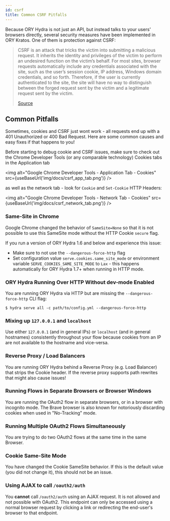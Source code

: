 ```yaml
---
id: csrf
title: Common CSRF Pitfalls
---
```



Because ORY Hydra is not just an API, but instead talks to your users' browsers
directly, several security measures have been implemented in ORY Kratos. One of
them is protection against CSRF:

> CSRF is an attack that tricks the victim into submitting a malicious request.
> It inherits the identity and privileges of the victim to perform an undesired
> function on the victim’s behalf. For most sites, browser requests
> automatically include any credentials associated with the site, such as the
> user’s session cookie, IP address, Windows domain credentials, and so forth.
> Therefore, if the user is currently authenticated to the site, the site will
> have no way to distinguish between the forged request sent by the victim and a
> legitimate request sent by the victim.
>
> [Source](https://owasp.org/www-community/attacks/csrf)

## Common Pitfalls

Sometimes, cookies and CSRF just wont work - all requests end up with a 401
Unauthorized or 400 Bad Request. Here are some common causes and easy fixes if
that happens to you!

Before starting to debug cookie and CSRF issues, make sure to check out the
Chrome Developer Tools (or any comparable technology) Cookies tabs in the
Application tab

<img
  alt="Google Chrome Developer Tools - Application Tab - Cookies"
  src={useBaseUrl('img/docs/csrf_app_tab.png')}
/>

as well as the network tab - look for `Cookie` and `Set-Cookie` HTTP Headers:

<img
  alt="Google Chrome Developer Tools - Network Tab - Cookies"
  src={useBaseUrl('img/docs/csrf_network_tab.png')}
/>

### Same-Site in Chrome

Google Chrome changed the behavior of `SameSite=None` so that it is not possible to use
this SameSite mode without the HTTP Cookie `secure` flag.

If you run a version of ORY Hydra 1.6 and below and experience this issue:

- Make sure to not use the `--dangerous-force-http` flag
- Set configuration value `serve.cookies.same_site_mode` or environment variable `SERVE_COOKIES_SAME_SITE_MODE` to
`Lax` - this happens automatically for ORY Hydra 1.7+ when running in HTTP mode.

### ORY Hydra Running Over HTTP Without dev-mode Enabled

You are running ORY Hydra via HTTP but are missing the `--dangerous-force-http`
CLI flag:

```
$ hydra serve all -c path/to/config.yml --dangerous-force-http
```

### Mixing up `127.0.0.1` and `localhost`

Use either `127.0.0.1` (and in general IPs) or `localhost` (and in general
hostnames) consistently throughout your flow because cookies from an IP are not
available to the hostname and vice-versa.

### Reverse Proxy / Load Balancers

You are running ORY Hydra behind a Reverse Proxy (e.g. Load Balancer) that
strips the Cookie header. If the reverse proxy supports path rewrites that might
also cause issues!

### Running Flows in Separate Browsers or Browser Windows

You are running the OAuth2 flow in separate browsers, or in a browser with
incognito mode. The Brave browser is also known for notoriously discarding
cookies when used in "No-Tracking" mode.

### Running Multiple OAuth2 Flows Simultaneously

You are trying to do two OAuth2 flows at the same time in the same Browser.

### Cookie Same-Site Mode

You have changed the Cookie SameSite behavior. If this is the default value (you
did not change it), this should not be an issue.

### Using AJAX to call `/oauth2/auth`

You **cannot** call `/oauth2/auth` using an AJAX request. It is not allowed and
not possible with OAuth2. This endpoint can only be accessed using a normal
browser request by clicking a link or redirecting the end-user's browser to that
endpoint.
